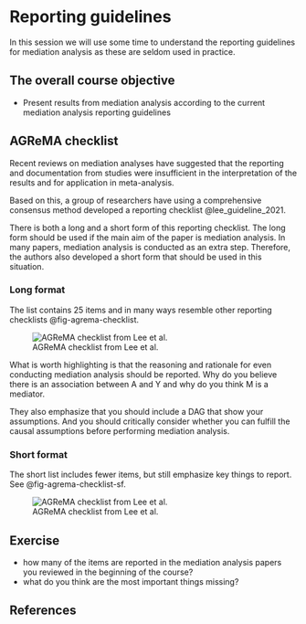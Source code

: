 # Reporting guidelines

In this session we will use some time to understand the reporting
guidelines for mediation analysis as these are seldom used in practice.

::: callout-note
## The overall course objective

-   Present results from mediation analysis according to the current
    mediation analysis reporting guidelines
:::

## AGReMA checklist

Recent reviews on mediation analyses have suggested that the reporting
and documentation from studies were insufficient in the interpretation
of the results and for application in meta-analysis.

Based on this, a group of researchers have using a comprehensive
consensus method developed a reporting checklist @lee_guideline_2021.

There is both a long and a short form of this reporting checklist. The
long form should be used if the main aim of the paper is mediation
analysis. In many papers, mediation analysis is conducted as an extra
step. Therefore, the authors also developed a short form that should be
used in this situation.

### Long format

The list contains 25 items and in many ways resemble other reporting
checklists @fig-agrema-checklist.

![AGReMA checklist from Lee et
al.](/images/agrema-checklist.PNG){#fig-agrema-checklist}

What is worth highlighting is that the reasoning and rationale for even
conducting mediation analysis should be reported. Why do you believe
there is an association between A and Y and why do you think M is a
mediator.

They also emphasize that you should include a DAG that show your
assumptions. And you should critically consider whether you can fulfill
the causal assumptions before performing mediation analysis.

### Short format

The short list includes fewer items, but still emphasize key things to
report. See @fig-agrema-checklist-sf.

![AGReMA checklist from Lee et
al.](/images/agrema-checklist-sf.PNG){#fig-agrema-checklist-sf}

## Exercise

-   how many of the items are reported in the mediation analysis papers
    you reviewed in the beginning of the course?
-   what do you think are the most important things missing?

## References

